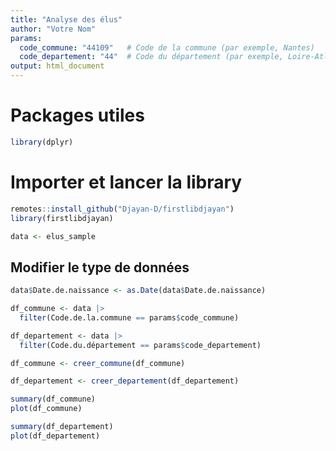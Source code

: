 ```yaml
---
title: "Analyse des élus"
author: "Votre Nom"
params:
  code_commune: "44109"   # Code de la commune (par exemple, Nantes)
  code_departement: "44"  # Code du département (par exemple, Loire-Atlantique)
output: html_document
---
```


# Packages utiles

```r
library(dplyr)
```

# Importer et lancer la library

```r
remotes::install_github("Djayan-D/firstlibdjayan")
library(firstlibdjayan)
```


```r
data <- elus_sample
```

## Modifier le type de données

```r
data$Date.de.naissance <- as.Date(data$Date.de.naissance)
```


```r
df_commune <- data |> 
  filter(Code.de.la.commune == params$code_commune)

df_departement <- data |> 
  filter(Code.du.département == params$code_departement)
```

```r
df_commune <- creer_commune(df_commune)

df_departement <- creer_departement(df_departement)
```

```r
summary(df_commune)
plot(df_commune)

summary(df_departement)
plot(df_departement)
```
